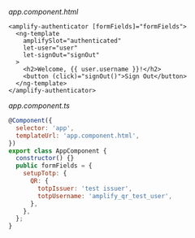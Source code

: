 _app.component.html_

```html{1}
<amplify-authenticator [formFields]="formFields">
  <ng-template
    amplifySlot="authenticated"
    let-user="user"
    let-signOut="signOut"
  >
    <h2>Welcome, {{ user.username }}!</h2>
    <button (click)="signOut()">Sign Out</button>
  </ng-template>
</amplify-authenticator>
```

_app.component.ts_

```js
@Component({
  selector: 'app',
  templateUrl: 'app.component.html',
})
export class AppComponent {
  constructor() {}
  public formFields = {
    setupTotp: {
      QR: {
        totpIssuer: 'test issuer',
        totpUsername: 'amplify_qr_test_user',
      },
    },
  };
}
```
